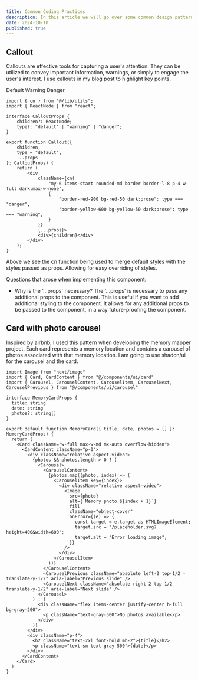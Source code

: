 ```yaml
---
title: Common Coding Practices
description: In this article we will go over some common design patterns that I find myself using a lot and how to implement them in a React project.
date: 2024-10-10
published: true
---
```


## Callout

Callouts are effective tools for capturing a user's attention. They can be utilized to convey important information, warnings, or simply to engage the user's interest.
I use callouts in my blog post to highlight key points.

<Callout>
  Default
</Callout>

<Callout type="warning">
  Warning
</Callout>

<Callout type="danger">
  Danger
</Callout>

```tsx showLineNumbers {17-20}
import { cn } from "@/lib/utils";
import { ReactNode } from "react";

interface CalloutProps {
	children?: ReactNode;
	type?: "default" | "warning" | "danger";
}

export function Callout({
	children,
	type = "default",
	...props
}: CalloutProps) {
	return (
		<div
			className={cn(
				"my-6 items-start rounded-md border border-l-8 p-4 w-full dark:max-w-none",
				{
					"border-red-900 bg-red-50 dark:prose": type === "danger",
					"border-yellow-600 bg-yellow-50 dark:prose": type === "warning",
				}
			)}
			{...props}>
			<div>{children}</div>
		</div>
	);
}

```

Above we see the cn function being used to merge default styles with the styles passed as props. Allowing for easy overriding of styles.

Questions that arose when implementing this component:

- Why is the '...props' necessary?
The '...props' is necessary to pass any additional props to the component. This is useful if you want to add additional styling to the component.
It allows for any additional props to be passed to the component, in a way future-proofing the component.








## Card with photo carousel

Inspired by airbnb, I used this pattern when developing the memory mapper project. Each card represents a memory location and contains a carousel of photos associated with that memory location. I am going to use shadcn/ui for the carousel and the card.

```tsx
import Image from "next/image"
import { Card, CardContent } from "@/components/ui/card"
import { Carousel, CarouselContent, CarouselItem, CarouselNext, CarouselPrevious } from "@/components/ui/carousel"

interface MemoryCardProps {
  title: string
  date: string
  photos?: string[]
}

export default function MemoryCard({ title, date, photos = [] }: MemoryCardProps) {
  return (
    <Card className="w-full max-w-md mx-auto overflow-hidden">
      <CardContent className="p-0">
        <div className="relative aspect-video">
          {photos && photos.length > 0 ? (
            <Carousel>
              <CarouselContent>
                {photos.map((photo, index) => (
                  <CarouselItem key={index}>
                    <div className="relative aspect-video">
                      <Image
                        src={photo}
                        alt={`Memory photo ${index + 1}`}
                        fill
                        className="object-cover"
                        onError={(e) => {
                          const target = e.target as HTMLImageElement;
                          target.src = "/placeholder.svg?height=400&width=600";
                          target.alt = "Error loading image";
                        }}
                      />
                    </div>
                  </CarouselItem>
                ))}
              </CarouselContent>
              <CarouselPrevious className="absolute left-2 top-1/2 -translate-y-1/2" aria-label="Previous slide" />
              <CarouselNext className="absolute right-2 top-1/2 -translate-y-1/2" aria-label="Next slide" />
            </Carousel>
          ) : (
            <div className="flex items-center justify-center h-full bg-gray-200">
              <p className="text-gray-500">No photos available</p>
            </div>
          )}
        </div>
        <div className="p-4">
          <h2 className="text-2xl font-bold mb-2">{title}</h2>
          <p className="text-sm text-gray-500">{date}</p>
        </div>
      </CardContent>
    </Card>
  )
}

```
